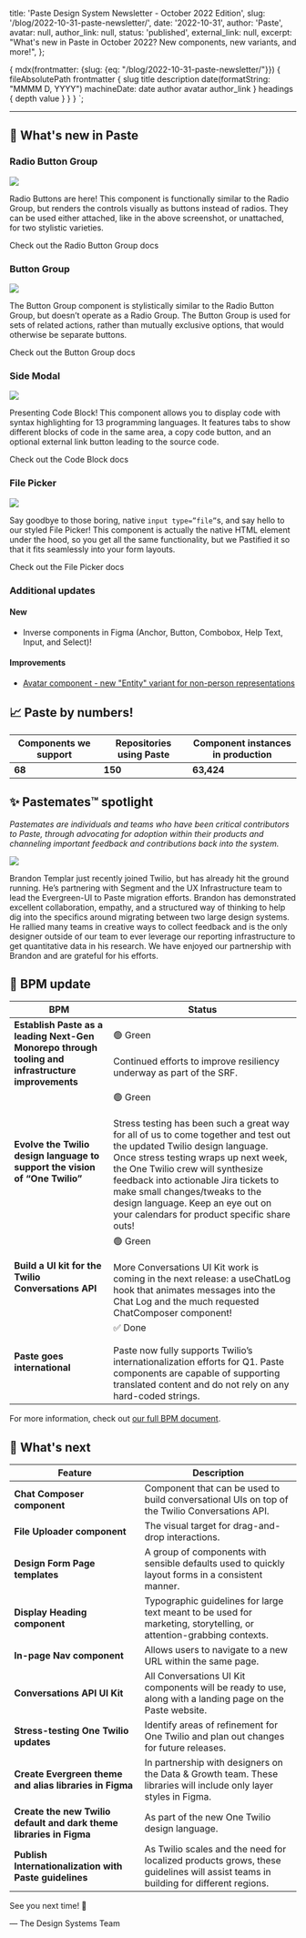   title: 'Paste Design System Newsletter - October 2022 Edition',
  slug: '/blog/2022-10-31-paste-newsletter/',
  date: '2022-10-31',
  author: 'Paste',
  avatar: null,
  author_link: null,
  status: 'published',
  external_link: null,
  excerpt: "What's new in Paste in October 2022? New components, new variants, and more!",
};


  {
    mdx(frontmatter: {slug: {eq: "/blog/2022-10-31-paste-newsletter/"}}) {
      fileAbsolutePath
      frontmatter {
        slug
        title
        description
        date(formatString: "MMMM D, YYYY")
        machineDate: date
        author
        avatar
        author_link
      }
      headings {
        depth
        value
      }
    }
  }
`;

<ArticleHeader
  title={props.data.mdx.frontmatter.title}
  description={props.data.mdx.frontmatter.description}
  date={props.data.mdx.frontmatter.date}
  machineDate={props.data.mdx.frontmatter.machineDate}
  author={props.data.mdx.frontmatter.author}
  avatar={props.data.mdx.frontmatter.avatar}
  authorLink={props.data.mdx.frontmatter.author_link}
/>

---

<contentwrapper>

<PageAside data={props.data.mdx} hideFeedback />

<ArticleContent>

## 📣 What's new in Paste

### Radio Button Group

![](../../assets/images/articles/2022-10-31-paste-newsletter/radio-button-group.png)

Radio Buttons are here! This component is functionally similar to the Radio Group, but renders the controls visually as buttons instead of radios. They can be used either attached, like in the above screenshot, or unattached, for two stylistic varieties.

<Paragraph>
  <Anchor href="#/components/radio-button-group">Check out the Radio Button Group docs</Anchor>
</Paragraph>

### Button Group

![](../../assets/images/articles/2022-10-31-paste-newsletter/button-group.png)

The Button Group component is stylistically similar to the Radio Button Group, but doesn’t operate as a Radio Group. The Button Group is used for sets of related actions, rather than mutually exclusive options, that would otherwise be separate buttons.

<Paragraph>
  <Anchor href="/components/button-group">Check out the Button Group docs</Anchor>
</Paragraph>

### Side Modal

![](../../assets/images/articles/2022-10-31-paste-newsletter/side-modal.png)

Presenting Code Block! This component allows you to display code with syntax highlighting for 13 programming languages.
It features tabs to show different blocks of code in the same area, a copy code button, and an optional external link button leading to the source code.

<Paragraph>
  <Anchor href="/components/code-block">Check out the Code Block docs</Anchor>
</Paragraph>

### File Picker

![](../../assets/images/articles/2022-10-31-paste-newsletter/file-picker.png)

Say goodbye to those boring, native `input type=”file”`s, and say hello to our styled File Picker! This component is actually the native HTML element under the hood, so you get all the same functionality, but we Pastified it so that it fits seamlessly into your form layouts.

<Paragraph>
  <Anchor href="/components/file-picker">Check out the File Picker docs</Anchor>
</Paragraph>

### Additional updates

#### New

- Inverse components in Figma (Anchor, Button, Combobox, Help Text, Input, and Select)!

#### Improvements

- [Avatar component - new "Entity" variant for non-person representations](/components/avatar/#avatar-variants)

## 📈 Paste by numbers!

<Table>
  <THead>
    <Tr>
      <Th>Components we support</Th>
      <Th>Repositories using Paste</Th>
      <Th>Component instances in production</Th>
    </Tr>
  </THead>
  <TBody>
    <Tr>
      <Td>
        <strong>68</strong>
      </Td>
      <Td>
        <strong>150</strong>
      </Td>
      <Td>
        <strong>63,424</strong>
      </Td>
    </Tr>
  </TBody>
</Table>

<Box marginBottom="space120" />

## ✨ Pastemates™ spotlight

<em>
  Pastemates are individuals and teams who have been critical contributors to Paste, through advocating for adoption
  within their products and channeling important feedback and contributions back into the system.
</em>

![](../../assets/images/articles/2022-10-31-paste-newsletter/brandon.png)

Brandon Templar just recently joined Twilio, but has already hit the ground running. He’s partnering with Segment and the UX Infrastructure team to lead the Evergreen-UI to Paste migration efforts. Brandon has demonstrated excellent collaboration, empathy, and a structured way of thinking to help dig into the specifics around migrating between two large design systems. He rallied many teams in creative ways to collect feedback and is the only designer outside of our team to ever leverage our reporting infrastructure to get quantitative data in his research. We have enjoyed our partnership with Brandon and are grateful for his efforts.

## 🚦 BPM update

<Table>
  <THead>
    <Tr>
      <Th>BPM</Th>
      <Th>Status</Th>
    </Tr>
  </THead>
  <TBody>
    <Tr>
      <Td>
        <strong>Establish Paste as a leading Next-Gen Monorepo through tooling and infrastructure improvements</strong>
      </Td>
      <Td>
        🟢 Green
        <br />
        <br />
        Continued efforts to improve resiliency underway as part of the SRF.
      </Td>
    </Tr>
    <Tr>
      <Td>
        <strong>Evolve the Twilio design language to support the vision of “One Twilio”</strong>
      </Td>
      <Td>
        🟢 Green
        <br />
        <br />
        Stress testing has been such a great way for all of us to come together and test out the updated Twilio design language.
        Once stress testing wraps up next week, the One Twilio crew will synthesize feedback into actionable Jira tickets
        to make small changes/tweaks to the design language. Keep an eye out on your calendars for product specific share
        outs!
      </Td>
    </Tr>
    <Tr>
      <Td>
        <strong>Build a UI kit for the Twilio Conversations API</strong>
      </Td>
      <Td>
        🟢 Green
        <br />
        <br />
        More Conversations UI Kit work is coming in the next release: a useChatLog hook that animates messages into the Chat
        Log and the much requested ChatComposer component!
      </Td>
    </Tr>
    <Tr>
      <Td>
        <strong>Paste goes international</strong>
      </Td>
      <Td>
        ✅ Done
        <br />
        <br />
        Paste now fully supports Twilio’s internationalization efforts for Q1. Paste components are capable of supporting
        translated content and do not rely on any hard-coded strings.
      </Td>
    </Tr>
  </TBody>
</Table>

<Box marginBottom="space120" />

For more information, check out [our full BPM document](https://docs.google.com/document/d/1mH5ImzP5Kzb_nVKOHoTksr5jOY0aG6cbqtcEKbFlLYU/edit#heading=h.sa1nb3t9on2x).

## 👀 What's next

<Table>
  <THead>
    <Tr>
      <Th>Feature</Th>
      <Th>Description</Th>
    </Tr>
  </THead>
  <TBody>
    <Tr>
      <Td>
        <strong>Chat Composer component</strong>
      </Td>
      <Td>Component that can be used to build conversational UIs on top of the Twilio Conversations API.</Td>
    </Tr>
    <Tr>
      <Td>
        <strong>File Uploader component</strong>
      </Td>
      <Td>The visual target for drag-and-drop interactions.</Td>
    </Tr>
    <Tr>
      <Td>
        <strong>Design Form Page templates</strong>
      </Td>
      <Td>A group of components with sensible defaults used to quickly layout forms in a consistent manner.</Td>
    </Tr>
    <Tr>
      <Td>
        <strong>Display Heading component</strong>
      </Td>
      <Td>
        Typographic guidelines for large text meant to be used for marketing, storytelling, or attention-grabbing
        contexts.
      </Td>
    </Tr>
    <Tr>
      <Td>
        <strong>In-page Nav component</strong>
      </Td>
      <Td>Allows users to navigate to a new URL within the same page.</Td>
    </Tr>
    <Tr>
      <Td>
        <strong>Conversations API UI Kit</strong>
      </Td>
      <Td>All Conversations UI Kit components will be ready to use, along with a landing page on the Paste website.</Td>
    </Tr>
    <Tr>
      <Td>
        <strong>Stress-testing One Twilio updates</strong>
      </Td>
      <Td>Identify areas of refinement for One Twilio and plan out changes for future releases.</Td>
    </Tr>
    <Tr>
      <Td>
        <strong>Create Evergreen theme and alias libraries in Figma</strong>
      </Td>
      <Td>
        In partnership with designers on the Data & Growth team. These libraries will include only layer styles in
        Figma.
      </Td>
    </Tr>
    <Tr>
      <Td>
        <strong>Create the new Twilio default and dark theme libraries in Figma</strong>
      </Td>
      <Td>As part of the new One Twilio design language.</Td>
    </Tr>
    <Tr>
      <Td>
        <strong>Publish Internationalization with Paste guidelines</strong>
      </Td>
      <Td>
        As Twilio scales and the need for localized products grows, these guidelines will assist teams in building for
        different regions.
      </Td>
    </Tr>
  </TBody>
</Table>

<Box marginBottom="space120" />

See you next time! 👋

— The Design Systems Team

</ArticleContent>

</contentwrapper>
